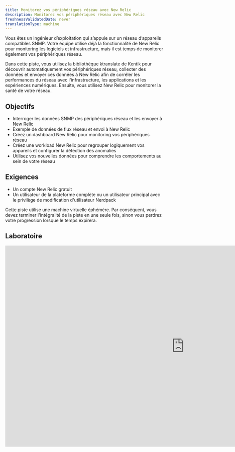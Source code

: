 ```yaml
---
title: Monitorez vos périphériques réseau avec New Relic
description: Monitorez vos périphériques réseau avec New Relic
freshnessValidatedDate: never
translationType: machine
---
```


Vous êtes un ingénieur d’exploitation qui s’appuie sur un réseau d’appareils compatibles SNMP. Votre équipe utilise déjà la fonctionnalité de New Relic pour monitoring les logiciels et infrastructure, mais il est temps de monitorer également vos périphériques réseau.

Dans cette piste, vous utilisez la bibliothèque ktranslate de Kentik pour découvrir automatiquement vos périphériques réseau, collecter des données et envoyer ces données à New Relic afin de corréler les performances du réseau avec l&apos;infrastructure, les applications et les expériences numériques. Ensuite, vous utilisez New Relic pour monitorer la santé de votre réseau.

## Objectifs

* Interroger les données SNMP des périphériques réseau et les envoyer à New Relic
* Exemple de données de flux réseau et envoi à New Relic
* Créez un dashboard New Relic pour monitoring vos périphériques réseau
* Créez une workload New Relic pour regrouper logiquement vos appareils et configurer la détection des anomalies
* Utilisez vos nouvelles données pour comprendre les comportements au sein de votre réseau

## Exigences

* Un compte New Relic gratuit
* Un utilisateur de la plateforme complète ou un utilisateur principal avec le privilège de modification d&apos;utilisateur Nerdpack

<Callout variant="important">
  Cette piste utilise une machine virtuelle éphémère. Par conséquent, vous devez terminer l&apos;intégralité de la piste en une seule fois, sinon vous perdrez votre progression lorsque le temps expirera.
</Callout>

## Laboratoire

<iframe width="1140" height="640" sandbox="allow-same-origin allow-scripts allow-popups allow-forms allow-modals" src="https://play.instruqt.com/embed/newrelic/tracks/network-performance-monitoring?token=em_8vjt8dquoemjh76q" style="border: 0;" />

## Devoirs

Bien joué! Maintenant que vous avez pris le temps d&apos;utiliser ktranslate et New Relic pour monitorer vos périphériques réseau, voici quelques choses que vous pouvez faire vous-même pour vous préparer à monitorer votre réseau réel :

* Lisez «[Démarrez avec monitoring du réseau](/docs/network-performance-monitoring/get-started/npm-introduction/)» pour savoir comment tirer le meilleur parti de monitoring du réseau de New Relic.
* Visitez le [référentiel GitHub de ktranslate](https://github.com/kentik/ktranslate) pour découvrir comment fonctionne ktranslate
* Lisez « [Qu&apos;est-ce qu&apos;une entité ?](/docs/new-relic-one/use-new-relic-one/core-concepts/what-entity-new-relic/)» pour en savoir plus sur l&apos;entité New Relic et comment synthétiser la vôtre. Cela vous aidera à tirer davantage parti de votre entité <DNT>**Kentik default**</DNT> .